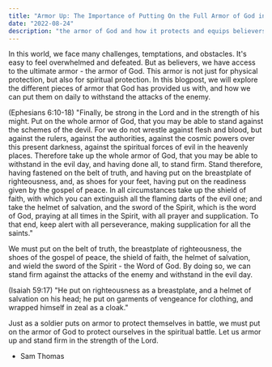 ```yaml
---
title: "Armor Up: The Importance of Putting On the Full Armor of God in Our Daily Battles"
date: "2022-08-24"
description: "the armor of God and how it protects and equips believers in their spiritual battles."
---
```


In this world, we face many challenges, temptations, and obstacles. It's easy to feel overwhelmed and defeated. 
But as believers, we have access to the ultimate armor - the armor of God. This armor is not just for physical protection, 
but also for spiritual protection. In this blogpost, we will explore the different pieces of armor that God has provided us with,
 and how we can put them on daily to withstand the attacks of the enemy.

(Ephesians 6:10-18) "Finally, be strong in the Lord and in the strength of his might. Put on the whole armor of God, 
that you may be able to stand against the schemes of the devil. For we do not wrestle against flesh and blood, 
but against the rulers, against the authorities, against the cosmic powers over this present darkness, 
against the spiritual forces of evil in the heavenly places. Therefore take up the whole armor of God, that you may be able to withstand in the evil day, 
and having done all, to stand firm. Stand therefore, having fastened on the belt of truth, and having put on the breastplate of righteousness, and, as shoes for your feet, having put on the readiness given by the gospel of peace. In all circumstances take up the shield of faith, with which you can extinguish all the flaming darts of the evil one; and take the helmet of salvation, and the sword of the Spirit, which is the word of God, praying at all times in the Spirit, with all prayer and supplication. To that end, keep alert with all perseverance, making supplication for all the saints."

We must put on the belt of truth, the breastplate of righteousness, the shoes of the gospel of peace, 
the shield of faith, the helmet of salvation, and wield the sword of the Spirit - the Word of God. By doing so, 
we can stand firm against the attacks of the enemy and withstand in the evil day.

(Isaiah 59:17) "He put on righteousness as a breastplate, and a helmet of salvation on his head; 
he put on garments of vengeance for clothing, and wrapped himself in zeal as a cloak."

Just as a soldier puts on armor to protect themselves in battle, 
we must put on the armor of God to protect ourselves in the spiritual battle. 
Let us armor up and stand firm in the strength of the Lord.

- Sam Thomas